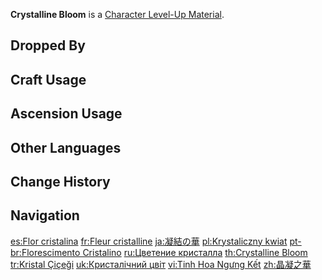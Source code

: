 {{Item Infobox
|title        = Crys&shy;tal&shy;line Bloom
|id           = 113020
|image        = Item Crystalline Bloom.png
|type         = Character Level-Up Materials
|group        = Normal Boss Drops
|invCategory  = Character Development Items
|quality      = 4
|description  = An ice crystal of exceeding purity that is created in the frigid blooming of a Cryo Hypostasis.<br>These frosty crystals will continue to grow according to their own cold, rigid laws, till one day a flower of winter shall bloom and freeze everything. Perhaps it is stagnant time, that never-thawing bosom, that is the essence of this undying flower.
|source1      = Dropped by Lv.30+ [[Cryo Hypostasis]]
}}
'''Crystalline Bloom''' is a [[Character Level-Up Material]].

==Dropped By==
{{Dropped By|level=30}}

==Craft Usage==
{{Craft Usage}}

==Ascension Usage==
{{Ascension Usage}}

==Other Languages==
{{Other Languages
|en      = Crystalline Bloom
|zhs     = 晶凝之华
|zhs_rm  = Jīngníng zhī Huá
|zht     = 晶凝之華
|zht_rm  = Jīngníng zhī Huá
|zh_tl   = 
|ja      = 凝結の華
|ja_rm   = Gyouketsu no Hana
|ja_tl   = Freezing Flower
|ko      = 응결의 꽃
|ko_rm   = Eunggyeol-ui Kkot
|ko_tl   = Flower of Congelation
|es      = Flor cristalina
|es_tl   = Crystalline Flower
|fr      = Fleur cristalline
|fr_tl   = Crystalline Bloom
|ru      = Цветение кристалла
|ru_tl   = Crystal Bloom
|th      = Crystalline Bloom
|vi      = Tinh Hoa Ngưng Kết
|vi_tl   = 
|de      = Ewige Eisblume
|de_tl   = Eternal Ice Flower
|id      = Crystalline Bloom
|pt      = Florescimento Cristalino
|pt_tl   = 
|tr      = Kristal Çiçeği
|tr_tl   = Crystal Flower
|it      = Fiore cristallino
|it_tl   = 
}}

==Change History==
{{Change History|1.5}}

==Navigation==
{{Development Item Navbox|Character Level-Up Materials}}

[[es:Flor cristalina]]
[[fr:Fleur cristalline]]
[[ja:凝結の華]]
[[pl:Krystaliczny kwiat]]
[[pt-br:Florescimento Cristalino]]
[[ru:Цветение кристалла]]
[[th:Crystalline Bloom]]
[[tr:Kristal Çiçeği]]
[[uk:Кристалічний цвіт]]
[[vi:Tinh Hoa Ngưng Kết]]
[[zh:晶凝之華]]